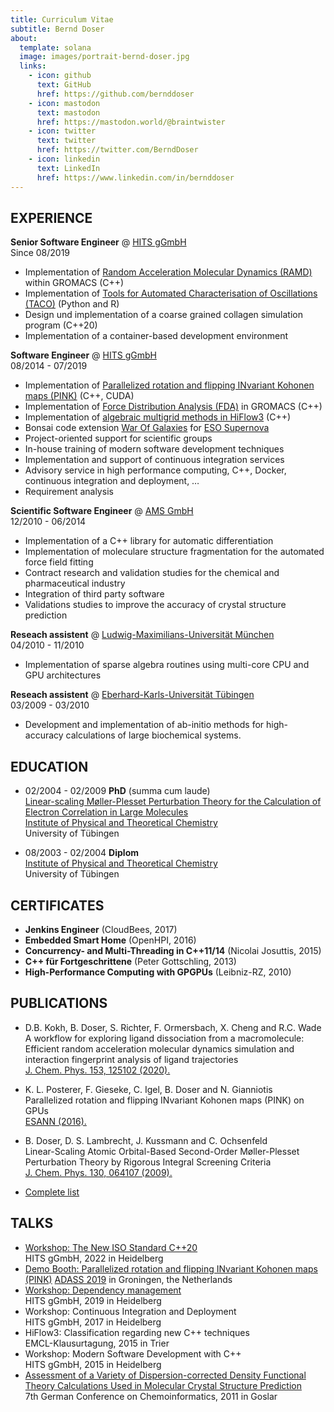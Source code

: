 ```yaml
---
title: Curriculum Vitae
subtitle: Bernd Doser
about:
  template: solana
  image: images/portrait-bernd-doser.jpg
  links:
    - icon: github
      text: GitHub
      href: https://github.com/bernddoser
    - icon: mastodon
      text: mastodon
      href: https://mastodon.world/@braintwister
    - icon: twitter
      text: twitter
      href: https://twitter.com/BerndDoser
    - icon: linkedin
      text: LinkedIn
      href: https://www.linkedin.com/in/bernddoser
---
```


## EXPERIENCE

 **Senior Software Engineer** @ [HITS gGmbH](https://www.h-its.org/)  
Since 08/2019

  - Implementation of [Random Acceleration Molecular Dynamics (RAMD)](https://github.com/HITS-MCM/gromacs-ramd)
    within GROMACS (C++)
  - Implementation of [Tools for Automated Characterisation of Oscillations (TACO)](https://github.com/HITS-TOS/TACO)
    (Python and R)
  - Design und implementation of a coarse grained collagen simulation program (C++20)
  - Implementation of a container-based development environment
      
**Software Engineer** @ [HITS gGmbH](https://www.h-its.org/)  
08/2014 - 07/2019

  - Implementation of [Parallelized rotation and flipping
    INvariant Kohonen maps (PINK)](https://github.com/HITS-AIN/PINK) 
    (C++, CUDA)
  - Implementation of [Force Distribution Analysis
    (FDA)](https://github.com/HITS-MBM/gromacs-fda)
    in GROMACS (C++)
  - Implementation of [algebraic multigrid methods in
    HiFlow3](https://emcl-gitlab.iwr.uni-heidelberg.de/hiflow3.org/hiflow3)
    (C++)
  - Bonsai code extension [War Of Galaxies](https://github.com/BerndDoser/Bonsai/tree/war-of-galaxies)
    for [ESO Supernova](https://supernova.eso.org)
  - Project-oriented support for scientific groups
  - In-house training of modern software development techniques
  - Implementation and support of continuous integration services
  - Advisory service in high performance computing, C++, Docker,
    continuous integration and deployment, ...
  - Requirement analysis
      
**Scientific Software Engineer** @ [AMS GmbH](https://avmatsim.eu)  
12/2010 - 06/2014

  - Implementation of a C++ library for automatic differentiation
  - Implementation of moleculare structure fragmentation for the
    automated force field fitting
  - Contract research and validation studies for the chemical and
    pharmaceutical industry
  - Integration of third party software
  - Validations studies to improve the accuracy of crystal structure
    prediction
      
**Reseach assistent** @ [Ludwig-Maximilians-Universität München](https://www.cup.uni-muenchen.de)  
04/2010 - 11/2010

 - Implementation of sparse algebra routines using multi-core CPU
   and GPU architectures

**Reseach assistent** @ [Eberhard-Karls-Universität Tübingen](https://uni-tuebingen.de/fakultaeten/mathematisch-naturwissenschaftliche-fakultaet/fachbereiche/chemie/willkommen/)  
03/2009 - 03/2010

 - Development and implementation of ab-initio methods for high-accuracy
   calculations of large biochemical systems.


## EDUCATION

  - 02/2004 - 02/2009	**PhD** (summa cum laude)  
    [Linear-scaling Møller-Plesset Perturbation Theory for the Calculation of Electron Correlation in Large Molecules](https://publikationen.uni-tuebingen.de/xmlui/handle/10900/49360)  
    [Institute of Physical and Theoretical Chemistry](https://uni-tuebingen.de/fakultaeten/mathematisch-naturwissenschaftliche-fakultaet/fachbereiche/chemie/institute/physikalische-chemie/institut/willkommen/)  
    University of Tübingen

  - 08/2003 - 02/2004	**Diplom**  
    [Institute of Physical and Theoretical Chemistry](https://uni-tuebingen.de/fakultaeten/mathematisch-naturwissenschaftliche-fakultaet/fachbereiche/chemie/institute/physikalische-chemie/institut/willkommen/)    
    University of Tübingen


## CERTIFICATES

  - **Jenkins Engineer** (CloudBees, 2017)
  - **Embedded Smart Home** (OpenHPI, 2016)
  - **Concurrency- and Multi-Threading in C++11/14** (Nicolai Josuttis, 2015)
  - **C++ für Fortgeschrittene** (Peter Gottschling, 2013)
  - **High-Performance Computing with GPGPUs** (Leibniz-RZ, 2010)


## PUBLICATIONS

  - D.B. Kokh, B. Doser, S. Richter, F. Ormersbach, X. Cheng and R.C. Wade  
    A workflow for exploring ligand dissociation from a macromolecule: Efficient random acceleration molecular dynamics simulation and interaction fingerprint analysis of ligand trajectories  
    [J. Chem. Phys. 153, 125102 (2020).](https://arxiv.org/abs/2006.11066)
  - K. L. Posterer, F. Gieseke, C. Igel, B. Doser and N. Gianniotis  
    Parallelized rotation and flipping INvariant Kohonen maps (PINK) on GPUs  
    [ESANN (2016).]()
  - B. Doser, D. S. Lambrecht, J. Kussmann and C. Ochsenfeld  
    Linear-Scaling Atomic Orbital-Based Second-Order Møller-Plesset Perturbation Theory by Rigorous Integral Screening Criteria  
    [J. Chem. Phys. 130, 064107 (2009).]()

  - [Complete list](https://scholar.google.de/citations?user=4W-yAx0AAAAJ&hl=en)


## TALKS

  - [Workshop: The New ISO Standard C++20](https://bernddoser.github.io/workshop-cpp20)  
    HITS gGmbH, 2022 in Heidelberg
  - [Demo Booth: Parallelized rotation and flipping INvariant Kohonen maps (PINK)](https://bernddoser.github.io/pink-adass19-slides/)
    [ADASS 2019](https://www.adass2019.nl) in Groningen, the Netherlands
  - [Workshop: Dependency management](https://bernddoser.github.io/workshop-dependency-management/)  
    HITS gGmbH, 2019 in Heidelberg
  - Workshop: Continuous Integration and Deployment  
    HITS gGmbH, 2017 in Heidelberg
  - HiFlow3: Classification regarding new C++ techniques  
    EMCL-Klausurtagung, 2015 in Trier
  - Workshop: Modern Software Development with C++  
    HITS gGmbH, 2015 in Heidelberg
  - [Assessment of a Variety of Dispersion-corrected
    Density Functional Theory Calculations Used
    in Molecular Crystal Structure Prediction](https://jcheminf.biomedcentral.com/articles/10.1186/1758-2946-4-S1-O15)  
    7th German Conference on Chemoinformatics, 2011 in Goslar
